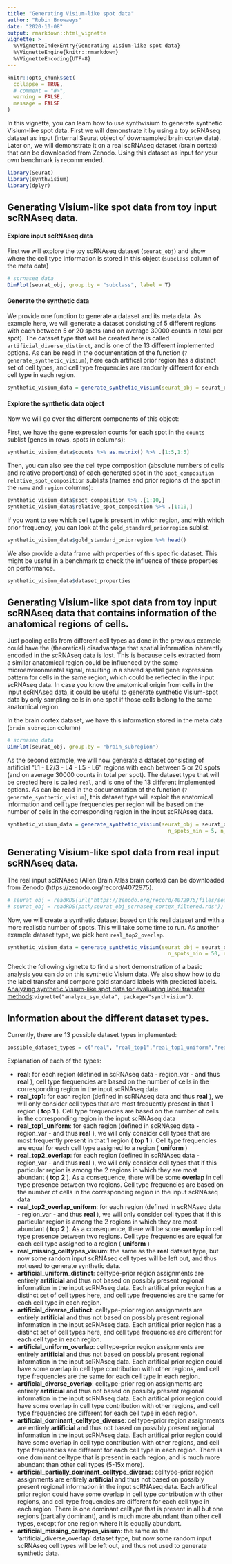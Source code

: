 ```yaml
---
title: "Generating Visium-like spot data"
author: "Robin Browaeys"
date: "2020-10-08"
output: rmarkdown::html_vignette
vignette: >
  %\VignetteIndexEntry{Generating Visium-like spot data}
  %\VignetteEngine{knitr::rmarkdown}
  %\VignetteEncoding{UTF-8}
---
```


<!-- github markdown built using 
rmarkdown::render("vignettes/generate_syn_data.Rmd", output_format = "github_document")
-->

```r
knitr::opts_chunk$set(
  collapse = TRUE,
  # comment = "#>",
  warning = FALSE,
  message = FALSE
)
```

In this vignette, you can learn how to use synthvisium to generate synthetic Visium-like spot data. First we will demonstrate it by using a toy scRNAseq dataset as input (internal Seurat object of downsampled brain cortex data). Later on, we will demonstrate it on a real scRNAseq dataset (brain cortex) that can be downloaded from Zenodo. Using this dataset as input for your own benchmark is recommended.

```r
library(Seurat)
library(synthvisium)
library(dplyr)
```

## Generating Visium-like spot data from toy input scRNAseq data.

#### Explore input scRNAseq data

First we will explore the toy scRNAseq dataset (`seurat_obj`) and show where the cell type information is stored in this object (`subclass` column of the meta data)

```r
# scrnaseq data
DimPlot(seurat_obj, group.by = "subclass", label = T)
```

#### Generate the synthetic data

We provide one function to generate a dataset and its meta data. As example here, we will generate a dataset consisting of 5 different regions with each between 5 or 20 spots (and on average 30000 counts in total per spot). The dataset type that will be created here is called `artificial_diverse_distinct`, and is one of the 13 different implemented options. As can be read in the documentation of the function (`?generate_synthetic_visium`), here each artifical prior region has a distinct set of cell types, and cell type frequencies are randomly different for each cell type in each region.

```r
synthetic_visium_data = generate_synthetic_visium(seurat_obj = seurat_obj, dataset_type = "artificial_diverse_distinct", clust_var = "subclass", n_regions = 5, n_spots_min = 5, n_spots_max = 20, visium_mean = 30000, visium_sd = 8000)
```

#### Explore the synthetic data object

Now we will go over the different components of this object:

First, we have the gene expression counts for each spot in the `counts` sublist (genes in rows, spots in columns):

```r
synthetic_visium_data$counts %>% as.matrix() %>% .[1:5,1:5]
```

Then, you can also see the cell type composition (absolute numbers of cells and relative proportions) of each generated spot in the `spot_composition` `relative_spot_composition` sublists (names and prior regions of the spot in the `name` and `region` columns): 

```r
synthetic_visium_data$spot_composition %>% .[1:10,]
synthetic_visium_data$relative_spot_composition %>% .[1:10,]
```

If you want to see which cell type is present in which region, and with which prior frequency, you can look at the `gold_standard_priorregion` sublist.

```r
synthetic_visium_data$gold_standard_priorregion %>% head()
```

We also provide a data frame with properties of this specific dataset. This might be useful in a benchmark to check the influence of these properties on performance.

```r
synthetic_visium_data$dataset_properties 
```

## Generating Visium-like spot data from toy input scRNAseq data that contains information of the anatomical regions of cells.

Just pooling cells from different cell types as done in the previous example could have the (theoretical) disadvantage that spatial information inherently encoded in the scRNAseq data is lost. This is because cells extracted from a similar anatomical region could be influenced by the same microenvironmental signal, resulting in a shared spatial gene expression pattern for cells in the same region, which could be reflected in the input scRNAseq data. In case you know the anatomical origin from cells in the input scRNAseq data, it could be useful to generate synthetic Visium-spot data by only sampling cells in one spot if those cells belong to the same anatomical region.

In the brain cortex dataset, we have this information stored in the meta data (`brain_subregion` column)

```r
# scrnaseq data
DimPlot(seurat_obj, group.by = "brain_subregion")
```

As the second example, we will now generate a dataset consisting of artificial "L1 - L2/3 - L4 - L5 - L6" regions with each between 5 or 20 spots (and on average 30000 counts in total per spot). The dataset type that will be created here is called `real`, and is one of the 13 different implemented options. As can be read in the documentation of the function (`?generate_synthetic_visium`), this dataset type will exploit the anatomical information and cell type frequencies per region will be based on the number of cells in the corresponding region in the input scRNAseq data. 

```r
synthetic_visium_data = generate_synthetic_visium(seurat_obj = seurat_obj, dataset_type = "real", clust_var = "subclass", region_var = "brain_subregion" , n_regions = NULL,
                                                    n_spots_min = 5, n_spots_max = 20, visium_mean = 20000, visium_sd = 5000)
```

## Generating Visium-like spot data from real input scRNAseq data.

The real input scRNAseq (Allen Brain Atlas brain cortex) can be downloaded from Zenodo (https://zenodo.org/record/4072975).

```r
# seurat_obj = readRDS(url("https://zenodo.org/record/4072975/files/seurat_obj_scrnaseq_cortex_filtered.rds")) # direct read from URL - will take a long time
# seurat_obj = readRDS(path/seurat_obj_scrnaseq_cortex_filtered.rds")) # after downloading and saving locally
```

Now, we will create a synthetic dataset based on this real dataset and with a more realistic number of spots. This will take some time to run. As another example dataset type, we pick here `real_top2_overlap`.

```r
synthetic_visium_data = generate_synthetic_visium(seurat_obj = seurat_obj, dataset_type = "real_top2_overlap", clust_var = "subclass", region_var = "brain_subregion" , n_regions = NULL,
                                                    n_spots_min = 50, n_spots_max = 200, visium_mean = 20000, visium_sd = 5000)
```

Check the following vignette to find a short demonstration of a basic analysis you can do on this synthetic Visium data. We also show how to do the label transfer and compare gold standard labels with predicted labels. [Analyzing synthetic Visium-like spot data for evaluating label transfer methods](analyze_syn_data.md):`vignette("analyze_syn_data", package="synthvisium")`. 

## Information about the different dataset types.

Currently, there are 13 possible dataset types implemented:

```r
possible_dataset_types = c("real", "real_top1","real_top1_uniform","real_top2_overlap","real_top2_overlap_uniform", "real_missing_celltypes_visium", "artificial_uniform_distinct", "artificial_diverse_distinct",  "artificial_uniform_overlap", "artificial_diverse_overlap", "artificial_dominant_celltype_diverse", "artificial_partially_dominant_celltype_diverse", "artificial_missing_celltypes_visium")
```

Explanation of each of the types:

* **real**: for each region (defined in scRNAseq data - region_var - and thus __real__ ), cell type frequencies are based on the number of cells in the corresponding region in the input scRNAseq data 
* **real_top1**: for each region (defined in scRNAseq data and thus __real__ ), we will only consider cell types that are most frequently present in that 1 region ( __top 1__ ). Cell type frequencies are based on the number of cells in the corresponding region in the input scRNAseq data 
* **real_top1_uniform**: for each region (defined in scRNAseq data - region_var - and thus __real__ ), we will only consider cell types that are most frequently present in that 1 region ( __top 1__ ). Cell type frequencies are equal for each cell type assigned to a region ( __uniform__ ) 
* **real_top2_overlap**: for each region (defined in scRNAseq data - region_var - and thus __real__ ), we will only consider cell types that if this particular region is among the 2 regions in which they are most abundant ( __top 2__ ). As a consequence, there will be some __overlap__ in cell type presence between two regions.  Cell type frequencies are based on the number of cells in the corresponding region in the input scRNAseq data 
* **real_top2_overlap_uniform**: for each region (defined in scRNAseq data - region_var - and thus __real__ ), we will only consider cell types that if this particular region is among the 2 regions in which they are most abundant ( __top 2__ ). As a consequence, there will be some __overlap__ in cell type presence between two regions. Cell type frequencies are equal for each cell type assigned to a region ( __uniform__ ) 
* **real_missing_celltypes_visium**: the same as the __real__  dataset type, but now some random input scRNAseq cell types will be left out, and thus not used to generate synthetic data. 
* **artificial_uniform_distinct**: celltype-prior region assignments are entirely  __artificial__  and thus not based on possibly present regional information in the input scRNAseq data. Each artifical prior region has a distinct set of cell types here, and cell type frequencies are the same for each cell type in each region. 
* **artificial_diverse_distinct**: celltype-prior region assignments are entirely  __artificial__  and thus not based on possibly present regional information in the input scRNAseq data. Each artifical prior region has a distinct set of cell types here, and cell type frequencies are different for each cell type in each region.  
* **artificial_uniform_overlap**: celltype-prior region assignments are entirely  __artificial__  and thus not based on possibly present regional information in the input scRNAseq data. Each artifical prior region could have some overlap in cell type contribution with other regions, and cell type frequencies are the same for each cell type in each region.  
* **artificial_diverse_overlap**: celltype-prior region assignments are entirely  __artificial__  and thus not based on possibly present regional information in the input scRNAseq data. Each artifical prior region could have some overlap in cell type contribution with other regions, and cell type frequencies are different for each cell type in each region.  
* **artificial_dominant_celltype_diverse**: celltype-prior region assignments are entirely  __artificial__  and thus not based on possibly present regional information in the input scRNAseq data. Each artifical prior region could have some overlap in cell type contribution with other regions, and cell type frequencies are different for each cell type in each region. There is one dominant celltype that is present in each region, and is much more abundant than other cell types (5-15x more). 
* **artificial_partially_dominant_celltype_diverse**: celltype-prior region assignments are entirely  __artificial__  and thus not based on possibly present regional information in the input scRNAseq data. Each artifical prior region could have some overlap in cell type contribution with other regions, and cell type frequencies are different for each cell type in each region. There is one dominant celltype that is present in all but one regions (partially dominant), and is much more abundant than other cell types, except for one region where it is equally abundant. 
* **artificial_missing_celltypes_visium**: the same as the 'artificial_diverse_overlap' dataset type, but now some random input scRNAseq cell types will be left out, and thus not used to generate synthetic data. 


